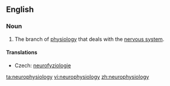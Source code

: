 ==English==
{{wikipedia}}
===Noun===
{{en-noun|-}}

# {{context|physiology|neuroscience}} The branch of [[physiology]] that deals with the [[nervous system]].

====Translations====
{{trans-top|branch of physiology that deals with the nervous system}}
* Czech: [[neurofyziologie]] {{f}}
{{trans-mid}}
{{trans-bottom}}

[[ta:neurophysiology]]
[[vi:neurophysiology]]
[[zh:neurophysiology]]